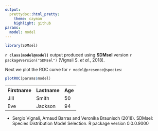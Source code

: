 ```yaml
---
output:
  prettydoc::html_pretty:
    theme: cayman
    highlight: github
params:
  model: model
---
```


```r
library(SDMsel)
```

**`r class(model@model)`** output produced using **SDMsel** version `r packageVersion("SDMsel")` (Vignali S. *et al.*, 2018).

Next we plot the ROC curve for `r model@presence@species`:

```r
plotROC(params$model)
```

 <table style="width:100%">
<tr><th>Firstname</th><th>Lastname</th><th>Age</th></tr>
<tr>
<td>Jill</td>
<td>Smith</td>
<td>50</td>
</tr>
<tr>
<td>Eve</td>
<td>Jackson</td>
<td>94</td>
</tr>
</table> 

- Sergio Vignali, Arnaud Barras and Veronika Braunisch (2018). SDMsel: Species Distribution Model Selection. R package version 0.0.0.9000
